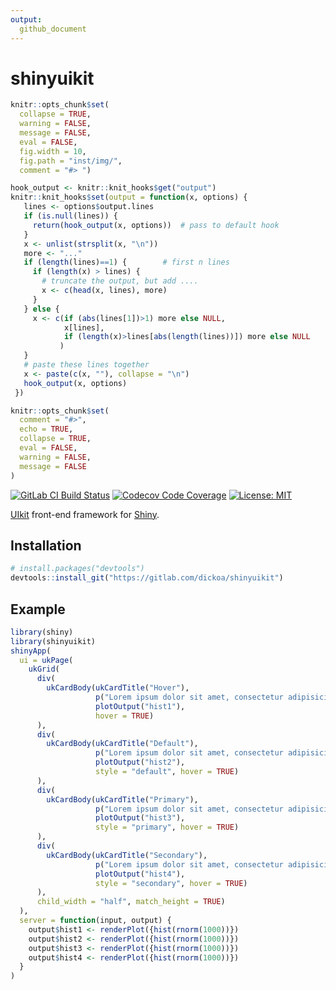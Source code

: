 ```yaml
---
output:
  github_document
---
```


shinyuikit
============

<!-- README.md is generated from README.Rmd. Please edit that file -->

```r
knitr::opts_chunk$set(
  collapse = TRUE,
  warning = FALSE,
  message = FALSE,
  eval = FALSE,
  fig.width = 10,
  fig.path = "inst/img/",
  comment = "#> ")

hook_output <- knitr::knit_hooks$get("output")
knitr::knit_hooks$set(output = function(x, options) {
   lines <- options$output.lines
   if (is.null(lines)) {
     return(hook_output(x, options))  # pass to default hook
   }
   x <- unlist(strsplit(x, "\n"))
   more <- "..."
   if (length(lines)==1) {        # first n lines
     if (length(x) > lines) {
       # truncate the output, but add ....
       x <- c(head(x, lines), more)
     }
   } else {
     x <- c(if (abs(lines[1])>1) more else NULL,
            x[lines],
            if (length(x)>lines[abs(length(lines))]) more else NULL
           )
   }
   # paste these lines together
   x <- paste(c(x, ""), collapse = "\n")
   hook_output(x, options)
 })

knitr::opts_chunk$set(
  comment = "#>",
  echo = TRUE,
  collapse = TRUE,
  eval = FALSE,
  warning = FALSE,
  message = FALSE
)
```

[![GitLab CI Build Status](https://gitlab.com/dickoa/shinyuikit/badges/master/build.svg)](https://gitlab.com/dickoa/shinyuikit/pipelines) 
[![Codecov Code Coverage](https://codecov.io/gl/dickoa/shinyuikit/branch/master/graph/badge.svg)](https://codecov.io/gl/dickoa/shinyuikit)
[![License: MIT](https://img.shields.io/badge/License-MIT-yellow.svg)](https://opensource.org/licenses/MIT)


[UIkit](https://getuikit.com/) front-end framework for [Shiny](https://shiny.rstudio.com/).

## Installation

```r
# install.packages("devtools")
devtools::install_git("https://gitlab.com/dickoa/shinyuikit")
```

## Example

```r
library(shiny)
library(shinyuikit)
shinyApp(
  ui = ukPage(
    ukGrid(
      div(
        ukCardBody(ukCardTitle("Hover"),
                   p("Lorem ipsum dolor sit amet, consectetur adipisicing elit"),
                   plotOutput("hist1"),
                   hover = TRUE)
      ),
      div(
        ukCardBody(ukCardTitle("Default"),
                   p("Lorem ipsum dolor sit amet, consectetur adipisicing elit."),
                   plotOutput("hist2"),
                   style = "default", hover = TRUE)
      ),
      div(
        ukCardBody(ukCardTitle("Primary"),
                   p("Lorem ipsum dolor sit amet, consectetur adipisicing elit."),
                   plotOutput("hist3"),
                   style = "primary", hover = TRUE)
      ),
      div(
        ukCardBody(ukCardTitle("Secondary"),
                   p("Lorem ipsum dolor sit amet, consectetur adipisicing elit."),
                   plotOutput("hist4"),
                   style = "secondary", hover = TRUE)
      ),
      child_width = "half", match_height = TRUE)
  ),
  server = function(input, output) {
    output$hist1 <- renderPlot({hist(rnorm(1000))})
    output$hist2 <- renderPlot({hist(rnorm(1000))})
    output$hist3 <- renderPlot({hist(rnorm(1000))})
    output$hist4 <- renderPlot({hist(rnorm(1000))})
  }
)
```


